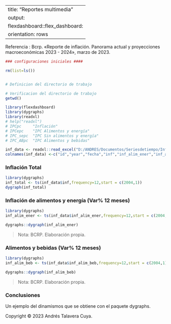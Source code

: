 
---
title: "Reportes multimedia"
output:
  flexdashboard::flex_dashboard:
    orientation: rows
---

Referencia : Bcrp. «Reporte de inflación. Panorama actual y proyecciones macroeconómicas 2023 - 2024», marzo de 2023.

```r

### configuraciones iniciales ####

rm(list=ls())


# Definicion del directorio de trabajo

# Verificacion del directorio de trabajo
getwd()

library(flexdashboard)
library(dygraphs)
library(readxl)
# help("readxl")
# IPCpc     "Inflación"
# IPCepc    "IPC Alimentos y energía"
# IPC_sepc  "IPC Sin alimentos y energía"
# IPC_ABpc  "IPC Alimentos y bebidas"

inf_data <- readxl::read_excel("D:/ANDRES/Documentos/Seriesdetiempo/Inflacion.xlsx", col_type=c("numeric","numeric","date","numeric","numeric","numeric","numeric"))
colnames(inf_data) <-c("id","year","fecha","inf","inf_alim_ener","inf_alim_beb","inf_salimener")

```


### Inflación Total
```r
library(dygraphs)
inf_total <- ts(inf_data$inf,frequency=12,start = c(2004,1))
dygraph(inf_total)
```


### Inflación de alimentos y energía (Var% 12 meses)
```r

library(dygraphs)
inf_alim_ener <- ts(inf_data$inf_alim_ener,frequency=12,start = c(2004,1))

dygraphs::dygraph(inf_alim_ener)
```
> Nota: BCRP. Elaboración propia. 


### Alimentos y bebidas (Var% 12 meses)
```r
library(dygraphs)
inf_alim_beb <- ts(inf_data$inf_alim_beb,frequency=12,start = c(2004,1))

dygraphs::dygraph(inf_alim_beb)
```
> Nota: BCRP. Elaboración propia.

### Conclusiones 
Un ejemplo del dinamismos que se obtiene con el paquete dygraphs.


<footer>
  Copyright © 2023 Andrés Talavera Cuya.
</footer>